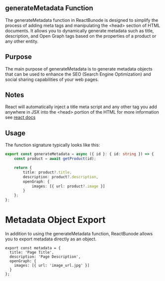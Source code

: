 ## generateMetadata Function

The generateMetadata function in ReactBunode is designed to simplify the process of adding meta tags and manipulating the \<head> section of HTML documents. It allows you to dynamically generate metadata such as title, description, and Open Graph tags based on the properties of a product or any other entity.

## Purpose

The main purpose of generateMetadata is to generate metadata objects that can be used to enhance the SEO (Search Engine Optimization) and social sharing capabilities of your web pages.

## Notes

React will automatically inject a title meta script and any other tag you add anywhere in JSX into the \<head> portion of the HTML
for more information see [react docs](https://react.dev/reference/react-dom/components)

## Usage

The function signature typically looks like this:

```typescript
export const generateMetadata = async ({ id }: { id: string }) => {
	const product = await getProduct(id);

	return {
		title: product?.title,
		description: product?.description,
		openGraph: {
			images: [{ url: product?.image }]
		}
	};
};
```

# Metadata Object Export

In addition to using the generateMetadata function, ReactBunode allows you to export metadata directly as an object.

```
export const metadata = {
  title: 'Page Title',
  description: 'Page Description',
  openGraph: {
    images: [{ url: 'image_url.jpg' }]
  }
};
```
